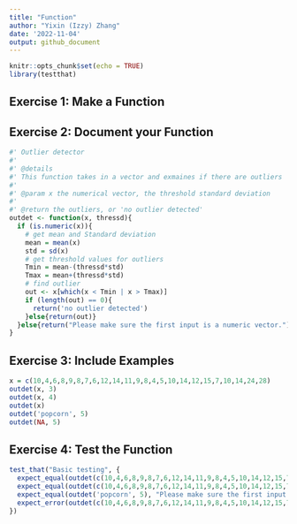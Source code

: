 ```yaml
---
title: "Function"
author: "Yixin (Izzy) Zhang"
date: '2022-11-04'
output: github_document
---
```


```r
knitr::opts_chunk$set(echo = TRUE)
library(testthat)
```

## Exercise 1: Make a Function
## Exercise 2: Document your Function
```r
#' Outlier detector
#' 
#' @details
#' This function takes in a vector and exmaines if there are outliers
#'
#' @param x the numerical vector, the threshold standard deviation
#'
#' @return the outliers, or 'no outlier detected'
outdet <- function(x, thressd){
  if (is.numeric(x)){
    # get mean and Standard deviation
    mean = mean(x)
    std = sd(x)
    # get threshold values for outliers
    Tmin = mean-(thressd*std)
    Tmax = mean+(thressd*std)
    # find outlier
    out <- x[which(x < Tmin | x > Tmax)]
    if (length(out) == 0){
      return('no outlier detected')
    }else{return(out)}
  }else{return("Please make sure the first input is a numeric vector.")}
}
```

## Exercise 3: Include Examples
```r
x = c(10,4,6,8,9,8,7,6,12,14,11,9,8,4,5,10,14,12,15,7,10,14,24,28)
outdet(x, 3)
outdet(x, 4)
outdet(x)
outdet('popcorn', 5)
outdet(NA, 5)
```

## Exercise 4: Test the Function
```r
test_that("Basic testing", {
  expect_equal(outdet(c(10,4,6,8,9,8,7,6,12,14,11,9,8,4,5,10,14,12,15,7,10,14,24,28), 3), 28)
  expect_equal(outdet(c(10,4,6,8,9,8,7,6,12,14,11,9,8,4,5,10,14,12,15,7,10,14,24,28), 4), "no outlier detected")
  expect_equal(outdet('popcorn', 5), "Please make sure the first input is a numeric vector.")
  expect_error(outdet(c(10,4,6,8,9,8,7,6,12,14,11,9,8,4,5,10,14,12,15,7,10,14,24,28)))
})
```

